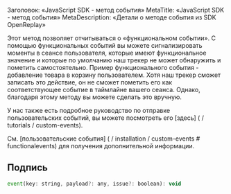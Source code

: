 Заголовок: «JavaScript SDK - метод события»
MetaTitle: «JavaScript SDK - метод события»
MetaDescription: «Детали о методе события из SDK OpenReplay»

Этот метод позволяет отчитываться о «функциональном событии». С помощью функциональных событий вы можете сигнализировать моменты в сеансе пользователя, которые имеют функциональное значение и которые по умолчанию наш трекер не может обнаружить и пометить самостоятельно.
Пример функционального события - добавление товара в корзину пользователем. Хотя наш трекер сможет записать это действие, он не сможет пометить его как соответствующее событие в таймлайне вашего сеанса.
Однако, благодаря этому методу вы можете сделать это вручную.

<Aside type="tip">
  У нас также есть подробное руководство по отправке пользовательских событий, вы можете посмотреть его [здесь] ( / tutorials / custom-events).
</Aside>

См. [пользовательские события] ( / installation / custom-events # functionalevents) для получения дополнительной информации.

## Подпись


```js 
event(key: string, payload?: any, issue?: boolean): void
```


